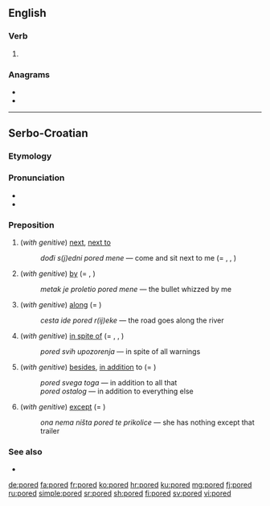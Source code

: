 ==English==

===Verb===
{{head|en|verb form}}

# {{en-past of|pore}}

===Anagrams===
* {{l|en|doper}}
* {{l|en|roped}}

----

==Serbo-Croatian==

===Etymology===
{{prefix|po|red|lang=sh}}

===Pronunciation===
* {{IPA|/pôred/|lang=sh}}
* {{hyphenation|po|red|lang=sh}}

===Preposition===
{{sh-preposition|head=pȍred|r|поред|по̏ред}}

# (''with genitive'') [[next]], [[next to]]
#: ''dođi s(j)edni pored mene'' — come and sit next to me (= {{m|sh|krȁj}}, {{m|sh|pȍkraj}}, {{m|sh|dȍ}})
# (''with genitive'') [[by]] (= {{m|sh|krȁj}}, {{m|sh|pȍkraj}})
#: ''metak je proletio pored mene'' — the bullet whizzed by me
# (''with genitive'') [[along]] (= {{m|sh|dȕž}})
#: ''cesta ide pored r(ij)eke'' — the road goes along the river
# (''with genitive'') [[in spite of]] (= {{m|sh|ȕprkos}}, {{m|sh|pȍkraj}}, {{m|sh|mȉmo}})
#: ''pored svih upozorenja'' — in spite of all warnings
# (''with genitive'') [[besides]], [[in addition]] to (= {{m|sh|pòvrh}})
#: ''pored svega toga'' — in addition to all that
#: ''pored ostalog'' — in addition to everything else
# (''with genitive'') [[except]] (= {{m|sh|osim|ȍsīm}})
#: ''ona nema ništa pored te prikolice'' — she has nothing except that trailer
===See also===
* {{l|sh|pokraj}}
[[de:pored]]
[[fa:pored]]
[[fr:pored]]
[[ko:pored]]
[[hr:pored]]
[[ku:pored]]
[[mg:pored]]
[[fj:pored]]
[[ru:pored]]
[[simple:pored]]
[[sr:pored]]
[[sh:pored]]
[[fi:pored]]
[[sv:pored]]
[[vi:pored]]